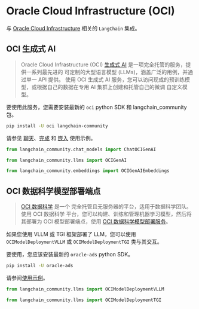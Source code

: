 # Oracle Cloud Infrastructure (OCI)

与 [Oracle Cloud Infrastructure](https://www.oracle.com/artificial-intelligence/) 相关的 `LangChain` 集成。

## OCI 生成式 AI
> Oracle Cloud Infrastructure (OCI) [生成式 AI](https://docs.oracle.com/en-us/iaas/Content/generative-ai/home.htm) 是一项完全托管的服务，提供一系列最先进的
> 可定制的大型语言模型 (LLMs)，涵盖广泛的用例，并通过单一 API 提供。
> 使用 OCI 生成式 AI 服务，您可以访问现成的预训练模型，或根据自己的数据在专用 AI 集群上创建和托管自己的微调
> 自定义模型。

要使用此服务，您需要安装最新的 `oci` python SDK 和 langchain_community 包。

```bash
pip install -U oci langchain-community
```

请参见 [聊天](/docs/integrations/llms/oci_generative_ai)、[完成](/docs/integrations/chat/oci_generative_ai) 和 [嵌入](/docs/integrations/text_embedding/oci_generative_ai) 使用示例。

```python
from langchain_community.chat_models import ChatOCIGenAI

from langchain_community.llms import OCIGenAI

from langchain_community.embeddings import OCIGenAIEmbeddings
```

## OCI 数据科学模型部署端点

> [OCI 数据科学](https://docs.oracle.com/en-us/iaas/data-science/using/home.htm) 是一个
> 完全托管且无服务器的平台，适用于数据科学团队。使用 OCI 数据科学
> 平台，您可以构建、训练和管理机器学习模型，然后将其部署为
> OCI 模型部署端点，使用
> [OCI 数据科学模型部署服务](https://docs.oracle.com/en-us/iaas/data-science/using/model-dep-about.htm)。

如果您使用 VLLM 或 TGI 框架部署了 LLM，您可以使用
`OCIModelDeploymentVLLM` 或 `OCIModelDeploymentTGI` 类与其交互。

要使用，您应该安装最新的 `oracle-ads` python SDK。

```bash
pip install -U oracle-ads
```

请参阅[使用示例](/docs/integrations/llms/oci_model_deployment_endpoint)。

```python
from langchain_community.llms import OCIModelDeploymentVLLM

from langchain_community.llms import OCIModelDeploymentTGI
```

